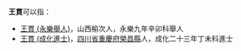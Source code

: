 '''王貫'''可以指：
* [[王貫_(永樂舉人)|王貫 (永樂舉人)]]，山西榆次人，永樂九年辛卯科舉人
* [[王貫_(成化進士)|王貫 (成化進士)]]，[[四川省|四川省]][[重慶府|重慶府]][[榮昌縣|榮昌縣]]人，成化二十三年丁未科進士

{{Disambiguation|Cat=二字王姓人名消歧义|guan}}